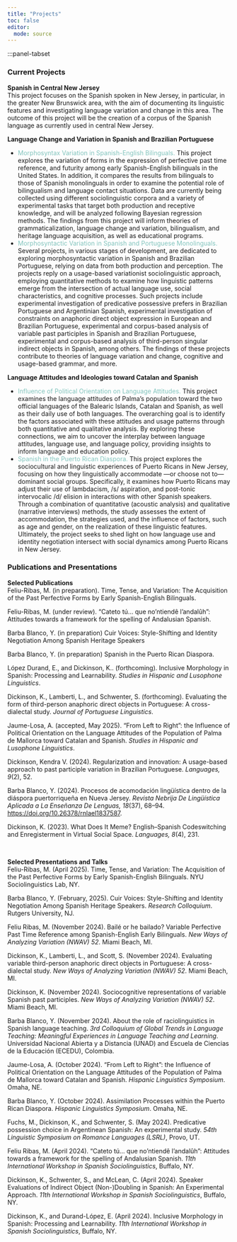 ```yaml
---
title: "Projects"
toc: false
editor: 
  mode: source
---
```


:::panel-tabset

### Current Projects
**Spanish in Central New Jersey** <br> 
This project focuses on the Spanish spoken in New Jersey, in particular, in the greater New Brunswick area, with the aim of documenting its linguistic features and investigating language variation and change in this area. The outcome of this project will be the creation of a corpus of the Spanish language as currently used in central New Jersey. 

**Language Change and Variation in Spanish and Brazilian Portuguese** <br> 
<ul>
<li><span style= "color: #83C5BE"> Morphosyntax Variation in Spanish-English Bilinguals.</span> This project explores the variation of forms in the expression of perfective past time reference, and futurity among early Spanish-English bilinguals in the United States. In addition, it compares the results from bilinguals to those of Spanish monolinguals in order to examine the potential role of bilingualism and language contact situations. Data are currently being collected using different sociolinguistic corpora and a variety of experimental tasks that target both production and receptive knowledge, and will be analyzed following Bayesian regression methods. The findings from this project will inform theories of grammaticalization, language change and variation, bilingualism, and heritage language acquisition, as well as educational programs.</li>

<li><span style="color: #83C5BE;"> Morphosyntactic Variation in Spanish and Portuguese Monolinguals.</span> Several projects, in various stages of development, are dedicated to exploring morphosyntactic variation in Spanish and Brazilian Portuguese, relying on data from both production and perception. The projects reply on a usage-based variationist sociolinguistic approach, employing quantitative methods to examine how linguistic patterns emerge from the intersection of actual language use, social characteristics, and cognitive processes. Such projects include experimental investigation of predicative possessive prefers in Brazilian Portuguese and Argentinian Spanish, experimental investigation of constraints on anaphoric direct object expression in European and Brazilian Portuguese, experimental and corpus-based analysis of variable past participles in Spanish and Brazilian Portuguese, experimental and corpus-based analysis of third-person singular indirect objects in Spanish, among others. The findings of these projects contribute to theories of language variation and change, cognitive and usage-based grammar, and more.</li>
</ul>

**Language Attitudes and Ideologies toward Catalan and Spanish** <br> 
<ul>
<li><span style= "color: #83C5BE">Influence of Political Orientation on Language Attitudes.</span> This project examines the language attitudes of Palma’s population toward the two official languages of the Balearic Islands, Catalan and Spanish, as well as their daily use of both languages. The overarching goal is to identify the factors associated with these attitudes and usage patterns through both quantitative and qualitative analysis. By exploring these connections, we aim to uncover the interplay between language attitudes, language use, and language policy, providing insights to inform language and education policy.</li>

<li><span style= "color: #83C5BE"> Spanish in the Puerto Rican Diaspora.</span> This project explores the sociocultural and linguistic experiences of Puerto Ricans in New Jersey, focusing on how they linguistically accommodate —or choose not to— dominant social groups. Specifically, it examines how Puerto Ricans may adjust their use of lambdacism, /s/ aspiration, and post-tonic intervocalic /d/ elision in interactions with other Spanish speakers. Through a combination of quantitative (acoustic analysis) and qualitative (narrative interviews) methods, the study assesses the extent of accommodation, the strategies used, and the influence of factors, such as age and gender, on the realization of these linguistic features. Ultimately, the project seeks to shed light on how language use and identity negotiation intersect with social dynamics among Puerto Ricans in New Jersey.</li>
</ul>



### Publications and Presentations

**Selected Publications** <br>
Feliu-Ribas, M. (in preparation). Time, Tense, and Variation: The Acquisition of the Past Perfective Forms by Early Spanish-English Bilinguals.

Feliu-Ribas, M. (under review). “Cateto tú… que no’ntiendê l’andalûh”: Attitudes towards a framework for the spelling of Andalusian Spanish.

Barba Blanco, Y. (in preparation) Cuir Voices: Style-Shifting and Identity Negotiation Among Spanish Heritage Speakers

Barba Blanco, Y. (in preparation) Spanish in the Puerto Rican Diaspora.

López Durand, E., and Dickinson, K.. (forthcoming). Inclusive Morphology in Spanish: Processing and Learnability. *Studies in Hispanic and Lusophone Linguistics*.

Dickinson, K., Lamberti, L., and Schwenter, S. (forthcoming). Evaluating the form of third-person anaphoric direct objects in Portuguese: A cross-dialectal study. *Journal of Portuguese Linguistics*.

Jaume-Losa, A. (accepted, May 2025). “From  Left to Right”: the Influence of Political Orientation on the Language Attitudes of the Population of Palma de Mallorca toward Catalan and Spanish. *Studies in Hispanic and Lusophone Linguistics*.

Dickinson, Kendra V. (2024). Regularization and innovation: A usage-based approach to past participle variation in Brazilian Portuguese. *Languages, 9*(2), 52.

Barba Blanco, Y. (2024). Procesos de acomodación lingüística dentro de la diáspora puertorriqueña en Nueva Jersey. *Revista Nebrija De Lingüística Aplicada a La Enseñanza De Lenguas, 18*(37), 68–94. [https://doi.org/10.26378/rnlael1837587](https://doi.org/10.26378/rnlael1837587).

Dickinson, K. (2023). What Does It Meme? English–Spanish Codeswitching and Enregisterment in Virtual Social Space. *Languages, 8*(4), 231.


<br>

**Selected Presentations and Talks** <br>
Feliu-Ribas, M. (April 2025). Time, Tense, and Variation: The Acquisition of the Past Perfective Forms by Early Spanish-English Bilinguals. NYU Sociolinguistics Lab, NY.

Barba Blanco, Y. (February, 2025). Cuir Voices: Style-Shifting and Identity Negotiation Among Spanish Heritage Speakers. *Research Colloquium*. Rutgers University, NJ.

Feliu Ribas, M. (November 2024). Bailé or he bailado? Variable Perfective Past Time Reference among Spanish-English Early Bilinguals. *New Ways of Analyzing Variation (NWAV) 52*. Miami Beach, MI.

Dickinson, K., Lamberti, L., and Scott, S. (November 2024). Evaluating variable third-person anaphoric direct objects in Portuguese: A cross-dialectal study. *New Ways of Analyzing Variation (NWAV) 52*. Miami Beach, MI.

Dickinson, K. (November 2024). Sociocognitive representations of variable Spanish past participles. *New Ways of Analyzing Variation (NWAV) 52*. Miami Beach, MI.

Barba Blanco, Y. (November 2024). About the role of raciolinguistics in Spanish language teaching. *3rd Colloquium of Global Trends in Language Teaching: Meaningful Experiences in Language Teaching and Learning*. Universidad Nacional Abierta y a Distancia (UNAD) and Escuela de Ciencias de la Educación (ECEDU), Colombia.

Jaume-Losa, A. (October 2024). “From Left to Right”: the Influence of Political Orientation on the Language Attitudes of the Population of Palma de Mallorca toward Catalan and Spanish. *Hispanic Linguistics Symposium*. Omaha, NE.

Barba Blanco, Y. (October 2024). Assimilation Processes within the Puerto Rican Diaspora. *Hispanic Linguistics Symposium*. Omaha, NE.

Fuchs, M., Dickinson, K., and Schwenter, S. (May 2024). Predicative possession choice in Argentinean Spanish: An experimental study. *54th Linguistic Symposium on Romance Languages (LSRL)*, Provo, UT.

Feliu Ribas, M. (April 2024). “Cateto tú… que no’ntiendê l’andalûh”: 
Attitudes towards a framework for the spelling of Andalusian Spanish. *11th International Workshop in Spanish Sociolinguistics*, Buffalo, NY.

Dickinson, K., Schwenter, S., and McLean, C. (April 2024). Speaker Evaluations of Indirect Object (Non-)Doubling in Spanish: An Experimental Approach. *11th International Workshop in Spanish Sociolinguistics*, Buffalo, NY.

Dickinson, K., and Durand-López, E. (April 2024). Inclusive Morphology in Spanish: Processing and Learnability. *11th International Workshop in Spanish Sociolinguistics*, Buffalo, NY.
